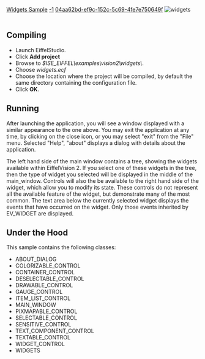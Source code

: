 [[Property:title|Widgets Sample]]
[[Property:weight|-1]]
[[Property:uuid|04aa62bd-ef9c-152c-5c69-4fe7e750649f]]
[[Image:widgets|widgets]]  <br/>
<br/>

==Compiling==

* Launch EiffelStudio. 
* Click '''Add project'''
* Browse to ''$ISE_EIFFEL\examples\vision2\widgets\''. 
* Choose ''widgets.ecf''
* Choose the location where the project will be compiled, by default the same directory containing the configuration file. 
* Click '''OK'''. 


==Running==

After launching the application, you will see a window displayed with a similar appearance to the one above. You may exit the application at any time, by clicking on the close icon, or you may select "exit" from the "File" menu. Selected "Help", "about" displays a dialog with details about the application. 

The left hand side of the main window contains a tree, showing the widgets available within EiffelVision 2. If you select one of these widgets in the tree, then the type of widget you selected will be displayed in the middle of the main_window. Controls will also the be available to the right hand side of the widget, which allow you to modify its state. These controls do not represent all the available feature of the widget, but demonstrate many of the most common. The text area below the currently selected widget displays the events that have occurred on the widget. Only those events inherited by EV_WIDGET are displayed. 

==Under the Hood==

This sample contains the following classes: 
* ABOUT_DIALOG
* COLORIZABLE_CONTROL
* CONTAINER_CONTROL
* DESELECTABLE_CONTROL
* DRAWABLE_CONTROL
* GAUGE_CONTROL
* ITEM_LIST_CONTROL
* MAIN_WINDOW
* PIXMAPABLE_CONTROL
* SELECTABLE_CONTROL
* SENSITIVE_CONTROL
* TEXT_COMPONENT_CONTROL
* TEXTABLE_CONTROL
* WIDGET_CONTROL
* WIDGETS





